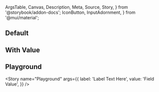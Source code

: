 <!-- @prettier -->

  ArgsTable,
  Canvas,
  Description,
  Meta,
  Source,
  Story,
} from '@storybook/addon-docs';
  IconButton,
  InputAdornment,
} from '@mui/material';



<Meta component={TextField} title="Material UI/TextField" render={Template} />

<Description of={TextField} />

## Default

<Canvas>
  <Story name="Default" args={{}}/>
</Canvas>

## With Value

<Canvas>
  <Story
    name="With Value"
    args={{
      value: 'Some Value',
    }}
  />
</Canvas>

## Playground

<Canvas isColumn>
  
  <Story
    name="Playground"
    args={{
      label: 'Label Text Here',
      value: 'Field Value',
    }}
  />
</Canvas>

<ArgsTable story="Playground" />
